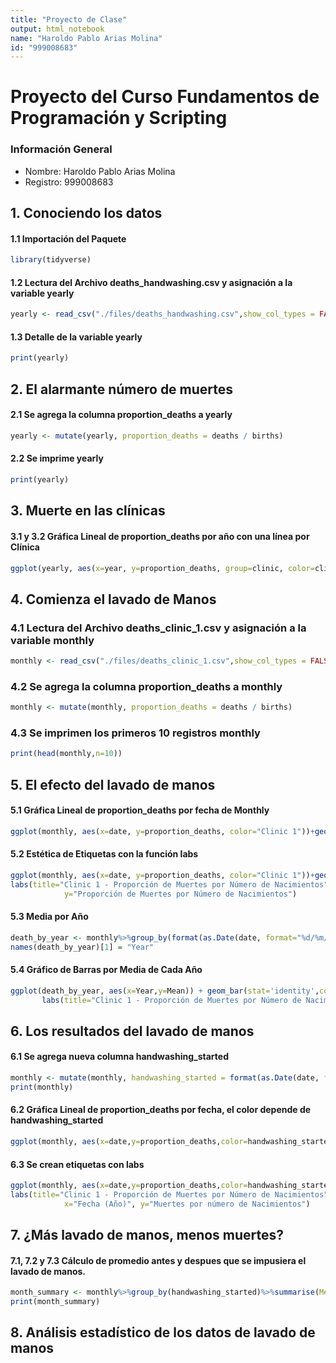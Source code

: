 ```yaml
---
title: "Proyecto de Clase"
output: html_notebook
name: "Haroldo Pablo Arias Molina"
id: "999008683"
---
```


# Proyecto del Curso Fundamentos de Programación y Scripting

### Información General

-   Nombre: Haroldo Pablo Arias Molina
-   Registro: 999008683

## 1. Conociendo los datos

#### 1.1 Importación del Paquete
```r
library(tidyverse)
```

#### 1.2 Lectura del Archivo deaths_handwashing.csv y asignación a la variable yearly
```r
yearly <- read_csv("./files/deaths_handwashing.csv",show_col_types = FALSE)
```

#### 1.3 Detalle de la variable yearly
```r
print(yearly)
```

## 2. El alarmante número de muertes

#### 2.1 Se agrega la columna proportion_deaths a yearly
```r
yearly <- mutate(yearly, proportion_deaths = deaths / births)

```

#### 2.2 Se imprime yearly
```r
print(yearly)
```
## 3. Muerte en las clínicas

#### 3.1 y 3.2 Gráfica Lineal de proportion_deaths por año con una línea por Clínica
```r
ggplot(yearly, aes(x=year, y=proportion_deaths, group=clinic, color=clinic)) + geom_line()
```

## 4. Comienza el lavado de Manos

### 4.1 Lectura del Archivo deaths_clinic_1.csv y asignación a la variable monthly
```r
monthly <- read_csv("./files/deaths_clinic_1.csv",show_col_types = FALSE)
```

### 4.2 Se agrega la columna proportion_deaths a monthly
```r
monthly <- mutate(monthly, proportion_deaths = deaths / births)
```

### 4.3 Se imprimen los primeros 10 registros monthly
```r
print(head(monthly,n=10))
```
## 5. El efecto del lavado de manos

#### 5.1 Gráfica Lineal de proportion_deaths por fecha de Monthly
```r
ggplot(monthly, aes(x=date, y=proportion_deaths, color="Clinic 1"))+geom_line(colour="#2E86C1")
```

#### 5.2 Estética de Etiquetas con la función labs
```r
ggplot(monthly, aes(x=date, y=proportion_deaths, color="Clinic 1"))+geom_line(colour="#2E86C1") +
labs(title="Clinic 1 - Proporción de Muertes por Número de Nacimientos", subtitle = "Desde 1841 Hasta 1849", x="Fecha (Años)",
            y="Proporción de Muertes por Número de Nacimientos")
```

#### 5.3 Media por Año
```r
death_by_year <- monthly%>%group_by(format(as.Date(date, format="%d/%m/%Y"),"%Y"))%>%summarise(Mean = mean(proportion_deaths))
names(death_by_year)[1] = "Year"
```

#### 5.4 Gráfico de Barras por Media de Cada Año
```r
ggplot(death_by_year, aes(x=Year,y=Mean)) + geom_bar(stat='identity',colour="#2E86C1", fill = "#2E86C1") +
       labs(title="Clinic 1 - Proporción de Muertes por Número de Nacimientos", subtitle = "Desde 1841 Hasta 1849", x="Año", y="Mean")
```

## 6. Los resultados del lavado de manos

#### 6.1 Se agrega nueva columna handwashing_started
```r
monthly <- mutate(monthly, handwashing_started = format(as.Date(date, format="%d/%m/%Y"),"%Y")>=1847)
print(monthly)
```

#### 6.2 Gráfica Lineal de proportion_deaths por fecha, el color depende de handwashing_started
```r
ggplot(monthly, aes(x=date,y=proportion_deaths,color=handwashing_started))+geom_line()
```

#### 6.3 Se crean etiquetas con labs
```r
ggplot(monthly, aes(x=date,y=proportion_deaths,color=handwashing_started))+geom_line() +
labs(title="Clinic 1 - Proporción de Muertes por Número de Nacimientos", subtitle = "Desde 1841 Hasta 1849", 
            x="Fecha (Año)", y="Muertes por número de Nacimientos")
```

## 7. ¿Más lavado de manos, menos muertes?

#### 7.1, 7.2 y 7.3 Cálculo de promedio antes y despues que se impusiera el lavado de manos.
```r
month_summary <- monthly%>%group_by(handwashing_started)%>%summarise(Mean = mean(proportion_deaths))
print(month_summary)
```

## 8. Análisis estadístico de los datos de lavado de manos





